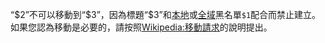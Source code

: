 <div class="mw-message-box mw-message-box-error">“$2”不可以移動到“$3”，因為標題“$3”和[[Mediawiki:Titleblacklist|本地]]或[[m:Title_blacklist|全域]]黑名單<code>$1</code>配合而禁止建立。如果您認為移動是必要的，請按照[[Wikipedia:移動請求|Wikipedia:移動請求]]的說明提出。</div>